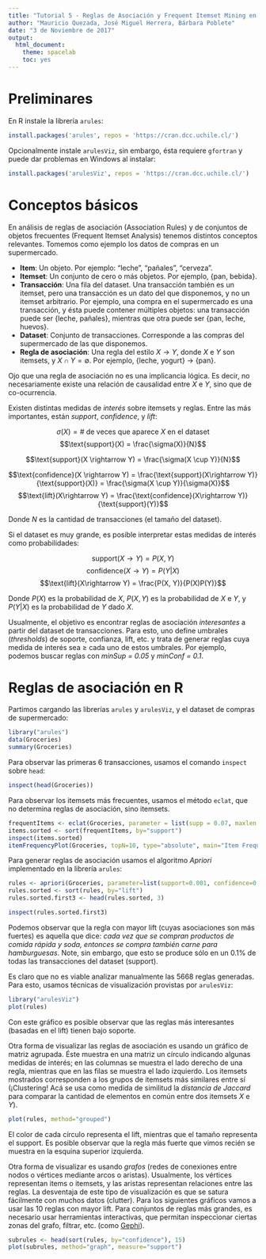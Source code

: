 ```yaml
---
title: "Tutorial 5 - Reglas de Asociación y Frequent Itemset Mining en R"
author: "Mauricio Quezada, José Miguel Herrera, Bárbara Poblete"
date: "3 de Noviembre de 2017"
output: 
  html_document: 
    theme: spacelab
    toc: yes
---
```


# Preliminares

En R instale la librería `arules`:

```r
install.packages('arules', repos = 'https://cran.dcc.uchile.cl/')
```

Opcionalmente instale `arulesViz`, sin embargo, ésta requiere `gfortran` y puede dar problemas en Windows al instalar:

```r
install.packages('arulesViz', repos = 'https://cran.dcc.uchile.cl/')
```

# Conceptos básicos

En análisis de reglas de asociación (Association Rules) y de conjuntos de objetos frecuentes (Frequent Itemset Analysis) tenemos distintos conceptos relevantes. Tomemos como ejemplo los datos de compras en un supermercado.

- **Item**: Un objeto. Por ejemplo: "leche", "pañales", "cerveza".
- **Itemset**: Un conjunto de cero o más objetos. Por ejemplo, {pan, bebida}.
- **Transacción**: Una fila del dataset. Una transacción también es un itemset, pero una transacción es un dato del que disponemos, y no un itemset arbitrario. Por ejemplo, una compra en el supermercado es una transacción, y ésta puede contener múltiples objetos: una transacción puede ser {leche, pañales}, mientras que otra puede ser {pan, leche, huevos}.
- **Dataset**: Conjunto de transacciones. Corresponde a las compras del supermercado de las que disponemos.
- **Regla de asociación**: Una regla del estilo $X \rightarrow Y$, donde $X$ e $Y$ son itemsets, y $X\cap Y =\emptyset$. Por ejemplo, {leche, yogurt} $\rightarrow$ {pan}.

Ojo que una regla de asociación no es una implicancia lógica. Es decir, no necesariamente existe una relación de causalidad entre $X$ e $Y$, sino que de co-ocurrencia.

Existen distintas medidas de *interés* sobre itemsets y reglas. Entre las más importantes, están *support*, *confidence*, y *lift*:

$$\sigma(X) = \text{# de veces que aparece }X \text{ en el dataset}$$
$$\text{support}(X) = \frac{\sigma(X)}{N}$$

$$\text{support}(X \rightarrow Y) = \frac{\sigma(X \cup Y)}{N}$$

$$\text{confidence}(X \rightarrow Y) = \frac{\text{support}(X\rightarrow Y)}{\text{support}(X)} = \frac{\sigma(X \cup Y)}{\sigma(X)}$$
$$\text{lift}(X\rightarrow Y) = \frac{\text{confidence}(X\rightarrow Y)}{\text{support}(Y)}$$

Donde $N$ es la cantidad de transacciones (el tamaño del dataset).

Si el dataset es muy grande, es posible interpretar estas medidas de interés como probabilidades:

<!-- $$\text{support}(X) = P(X)$$ -->
$$\text{support}(X \rightarrow Y) = P(X, Y)$$
$$\text{confidence}(X \rightarrow Y) = P(Y|X)$$
$$\text{lift}(X\rightarrow Y) = \frac{P(X, Y)}{P(X)P(Y)}$$

Donde $P(X)$ es la probabilidad de $X$, $P(X, Y)$ es la probabilidad de $X$ e $Y$, y $P(Y|X)$ es la probabilidad de $Y$ dado $X$.


Usualmente, el objetivo es encontrar reglas de asociación *interesantes* a partir del dataset de transacciones. Para esto, uno define umbrales (*thresholds*) de soporte, confianza, lift, etc. y trata de generar reglas cuya medida de interés sea $\geq$ cada uno de estos umbrales. Por ejemplo, podemos buscar reglas con *minSup = 0.05* y *minConf = 0.1*. 

# Reglas de asociación en R

Partimos cargando las librerías `arules` y `arulesViz`, y el dataset de compras de supermercado:

```r
library("arules")
data(Groceries)
summary(Groceries)
```

Para observar las primeras 6 transacciones, usamos el comando `inspect` sobre `head`:

```r
inspect(head(Groceries))
```

Para observar los itemsets más frecuentes, usamos el método `eclat`, que no determina reglas de asociación, sino itemsets.

```r
frequentItems <- eclat(Groceries, parameter = list(supp = 0.07, maxlen = 15))
items.sorted <- sort(frequentItems, by="support")
inspect(items.sorted)
itemFrequencyPlot(Groceries, topN=10, type="absolute", main="Item Frequency")
```

Para generar reglas de asociación usamos el algoritmo *Apriori* implementado en la librería `arules`:

```r
rules <- apriori(Groceries, parameter=list(support=0.001, confidence=0.5))
rules.sorted <- sort(rules, by="lift")
rules.sorted.first3 <- head(rules.sorted, 3)

inspect(rules.sorted.first3)
```

Podemos observar que la regla con mayor lift (cuyas asociaciones son más fuertes) es aquella que dice: *cada vez que se compran productos de comida rápida y soda, entonces se compra también carne para hamburguesas*. Note, sin embargo, que esto se produce sólo en un 0.1% de todas las transacciones del dataset (support).


Es claro que no es viable analizar manualmente las 5668 reglas generadas. Para esto, usamos técnicas de visualización provistas por `arulesViz`:

```r
library("arulesViz")
plot(rules)
```

Con este gráfico es posible observar que las reglas más interesantes (basadas en el lift) tienen bajo soporte. 


Otra forma de visualizar las reglas de asociación es usando un gráfico de matriz agrupada. Éste muestra en una matriz un círculo indicando algunas medidas de interés; en las columnas se muestra el lado derecho de una regla, mientras que en las filas se muestra el lado izquierdo. Los itemsets mostrados corresponden a los grupos de itemsets más similares entre sí (¡Clustering! Acá se usa como medida de similitud la *distancia de Jaccard* para comparar la cantidad de elementos en común entre dos itemsets $X$ e $Y$).

```r
plot(rules, method="grouped")
```

El color de cada círculo representa el lift, mientras que el tamaño representa el support. Es posible observar que la regla más fuerte que vimos recién se muestra en la esquina superior izquierda.


Otra forma de visualizar es usando *grafos* (redes de conexiones entre nodos o vértices mediante arcos o aristas). Usualmente, los vértices representan items o itemsets, y las aristas representan relaciones entre las reglas. La desventaja de este tipo de visualización es que se satura fácilmente con muchos datos (clutter). Para los siguientes gráficos vamos a usar las 10 reglas con mayor lift. Para conjuntos de reglas más grandes, es necesario usar herramientas interactivas, que permitan inspeccionar ciertas zonas del grafo, filtrar, etc. (como [Gephi](http://gephi.github.io)).

```r
subrules <- head(sort(rules, by="confidence"), 15)
plot(subrules, method="graph", measure="support")
```
